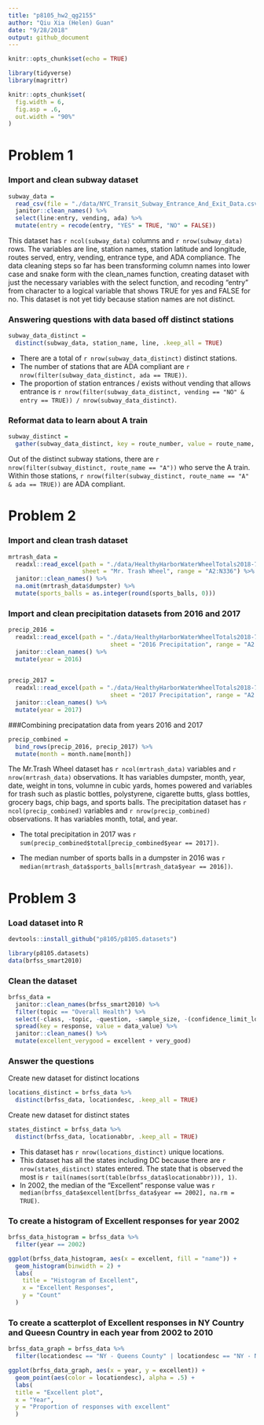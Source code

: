 ```yaml
---
title: "p8105_hw2_qg2155"
author: "Qiu Xia (Helen) Guan"
date: "9/28/2018"
output: github_document
---
```


```r
knitr::opts_chunk$set(echo = TRUE)
```

```r
library(tidyverse)
library(magrittr)

knitr::opts_chunk$set(
  fig.width = 6,
  fig.asp = .6,
  out.width = "90%"
)
```

# Problem 1
### Import and clean subway dataset 

```r
subway_data =
  read_csv(file = "./data/NYC_Transit_Subway_Entrance_And_Exit_Data.csv") %>%
  janitor::clean_names() %>% 
  select(line:entry, vending, ada) %>% 
  mutate(entry = recode(entry, "YES" = TRUE, "NO" = FALSE)) 
```

This dataset has `r ncol(subway_data)` columns and `r nrow(subway_data)` rows. The variables are line, station names, station latitude and longitude, routes served, entry, vending, entrance type, and ADA compliance. The data cleaning steps so far has been transforming column names into lower case and snake form with the clean_names function, creating dataset with just the necessary variables with the select function, and recoding "entry" from character to a logical variable that shows TRUE for yes and FALSE for no. This dataset is not yet tidy because station names are not distinct.

### Answering questions with data based off distinct stations

```r
subway_data_distinct = 
  distinct(subway_data, station_name, line, .keep_all = TRUE)
```

* There are a total of `r nrow(subway_data_distinct)` distinct stations.
* The number of stations that are ADA compliant are `r nrow(filter(subway_data_distinct, ada == TRUE))`. 
* The proportion of station entrances / exists without vending that allows entrance is `r nrow(filter(subway_data_distinct, vending == "NO" & entry == TRUE)) / nrow(subway_data_distinct)`.

### Reformat data to learn about A train

```r
subway_distinct =
  gather(subway_data_distinct, key = route_number, value = route_name, route1:route11) 
```
Out of the distinct subway stations, there are `r nrow(filter(subway_distinct, route_name == "A"))` who serve the A train. Within those stations, `r nrow(filter(subway_distinct, route_name == "A" & ada == TRUE))` are ADA compliant.  

# Problem 2
### Import and clean trash dataset

```r
mrtrash_data =
  readxl::read_excel(path = "./data/HealthyHarborWaterWheelTotals2018-7-28.xlsx",
                     sheet = "Mr. Trash Wheel", range = "A2:N336") %>% 
  janitor::clean_names() %>% 
  na.omit(mrtrash_data$dumpster) %>% 
  mutate(sports_balls = as.integer(round(sports_balls, 0)))
```

### Import and clean precipitation datasets from 2016 and 2017
```r
precip_2016 = 
  readxl::read_excel(path = "./data/HealthyHarborWaterWheelTotals2018-7-28.xlsx",
                             sheet = "2016 Precipitation", range = "A2:B14") %>% 
  janitor::clean_names() %>% 
  mutate(year = 2016)
  
```

```r
precip_2017 =
  readxl::read_excel(path = "./data/HealthyHarborWaterWheelTotals2018-7-28.xlsx",
                             sheet = "2017 Precipitation", range = "A2:B14") %>% 
  janitor::clean_names() %>% 
  mutate(year = 2017)
```

###Combining precipatation data from years 2016 and 2017
```r
precip_combined = 
  bind_rows(precip_2016, precip_2017) %>% 
  mutate(month = month.name[month])
```

The Mr.Trash Wheel dataset has `r ncol(mrtrash_data)` variables and `r nrow(mrtrash_data)` observations. It has variables dumpster, month, year, date, weight in tons, volumne in cubic yards, homes powered and variables for trash such as plastic bottles, polystyrene, cigarette butts, glass bottles, grocery bags, chip bags, and sports balls. The precipitation dataset has `r ncol(precip_combined)` variables and `r nrow(precip_combined)` observations. It has variables month, total, and year. 

* The total precipitation in 2017 was `r sum(precip_combined$total[precip_combined$year == 2017])`. 

* The median number of sports balls in a dumpster in 2016 was `r median(mrtrash_data$sports_balls[mrtrash_data$year == 2016])`. 

# Problem 3
### Load dataset into R
```r
devtools::install_github("p8105/p8105.datasets")

library(p8105.datasets)
data(brfss_smart2010)
```

### Clean the dataset
```r
brfss_data = 
  janitor::clean_names(brfss_smart2010) %>% 
  filter(topic == "Overall Health") %>% 
  select(-class, -topic, -question, -sample_size, -(confidence_limit_low:geo_location)) %>% 
  spread(key = response, value = data_value) %>% 
  janitor::clean_names() %>% 
  mutate(excellent_verygood = excellent + very_good)
```

### Answer the questions

Create new dataset for distinct locations
```r
locations_distinct = brfss_data %>% 
  distinct(brfss_data, locationdesc, .keep_all = TRUE)
```

Create new dataset for distinct states
```r
states_distinct = brfss_data %>% 
  distinct(brfss_data, locationabbr, .keep_all = TRUE)
```

* This dataset has `r nrow(locations_distinct)` unique locations.
* This dataset has all the states including DC because there are `r nrow(states_distinct)` states entered. The state that is observed the most is `r tail(names(sort(table(brfss_data$locationabbr))), 1)`. 
* In 2002, the median of the "Excellent" response value was `r median(brfss_data$excellent[brfss_data$year == 2002], na.rm = TRUE)`. 

### To create a histogram of Excellent responses for year 2002

```r
brfss_data_histogram = brfss_data %>%
  filter(year == 2002)
```

```r
ggplot(brfss_data_histogram, aes(x = excellent, fill = "name")) +
  geom_histogram(binwidth = 2) +
  labs(
    title = "Histogram of Excellent",
    x = "Excellent Responses",
    y = "Count"
  )
```

### To create a scatterplot of Excellent responses in NY Country and Queesn Country in each year from 2002 to 2010

```r
brfss_data_graph = brfss_data %>% 
  filter(locationdesc == "NY - Queens County" | locationdesc == "NY - New York County") 
```

```r
ggplot(brfss_data_graph, aes(x = year, y = excellent)) +
  geom_point(aes(color = locationdesc), alpha = .5) +
  labs(
  title = "Excellent plot",
  x = "Year",
  y = "Proportion of responses with excellent"
  )
```




